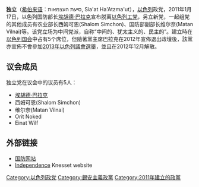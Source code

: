 {{Infobox political party
|name = 独立
|native_name = סיעת העצמאות
|colorcode = blue
|lang1 = 
|lang1_name = 
|lang2 = 
|lang2_name = 
|lang3 = 
|lang3_name = 
|lang4 = 
|lang4_name = 
|logo = 
|leader = 
|chairman = 
|president = 
|secretary = 
|spokesperson = 
|leader1_title = [[主席|主席]]
|leader1_name = [[埃胡德·巴拉克|埃胡德·巴拉克]]
|leader2_title = 
|leader2_name = 
|leader3_title = 
|leader3_name = 
|founded = 2011年1月17日
|dissolved = 2012年12月
|merger = 
|split = [[以色列工党|以色列工党]] (2011)
|merged = 
|headquarters = 
|newspaper = 
|youth_wing = 
|wing1_title = 
|wing1 = 
|wing2_title = 
|wing2 = 
|wing3_title = 
|wing3 = 
|membership_year = 
|membership = 
|ideology = [[民主主義|民主主义]]<br>[[锡安主义|锡安主义]]
|position =[[中間派|中间]]
|national = 
|international = [[國際自由聯盟|國際自由聯盟]]
|europarl = 
|affiliation1_title = 
|affiliation1 = 
|colors = 
|seats1_title = [[议会_(以色列)|议会]]
|seats1 = {{Infobox political party/seats|5|120|hex=blue}}
|symbol = 
|website = 
|country =以色列
}}
'''独立'''（[[希伯来语|希伯来语]]：סיעת העצמאות, Sia'at Ha'Atzma'ut），[[以色列|以色列]]政党，2011年1月17日，以色列国防部长[[埃胡德·巴拉克|埃胡德·巴拉克]]宣布脱离[[以色列工党|以色列工党]]，另立新党，一起组党的其他成员有农业部长西姆可恩(Shalom Simchon)、国防部副部长维尔奈(Matan Vilnai)等。该党立场为中间党派，自称“中间的、犹太主义的、民主的”。建立時在[[以色列国会|以色列国会]]中占有5个席位，但隨著黨主席巴拉克在2012年宣佈退出政壇後，該黨亦宣佈不會參加[[2013年以色列議會選舉|2013年以色列議會選舉]]，並且在2012年12月解散。

== 议会成员 ==
独立党在议会中的议员有5人：
*[[埃胡德·巴拉克|埃胡德·巴拉克]]
*西姆可恩(Shalom Simchon)
*维尔奈(Matan Vilnai)
*Orit Noked
*Einat Wilf

==外部链接==
*[http://www.haatzmaut.org.il/ 国防网站] {{Wayback|url=http://www.haatzmaut.org.il/ |date=20210121090957 }} {{he icon}}
*[http://www.knesset.gov.il/faction/eng/FactionPageCurrent_eng.asp?PG=205 Independence] {{Wayback|url=http://www.knesset.gov.il/faction/eng/FactionPageCurrent_eng.asp?PG=205 |date=20110320045311 }} Knesset website

{{以色列政黨}}

[[Category:以色列政党|Category:以色列政党]]
[[Category:錫安主義政黨|Category:錫安主義政黨]]
[[Category:2011年建立的政黨|Category:2011年建立的政黨]]